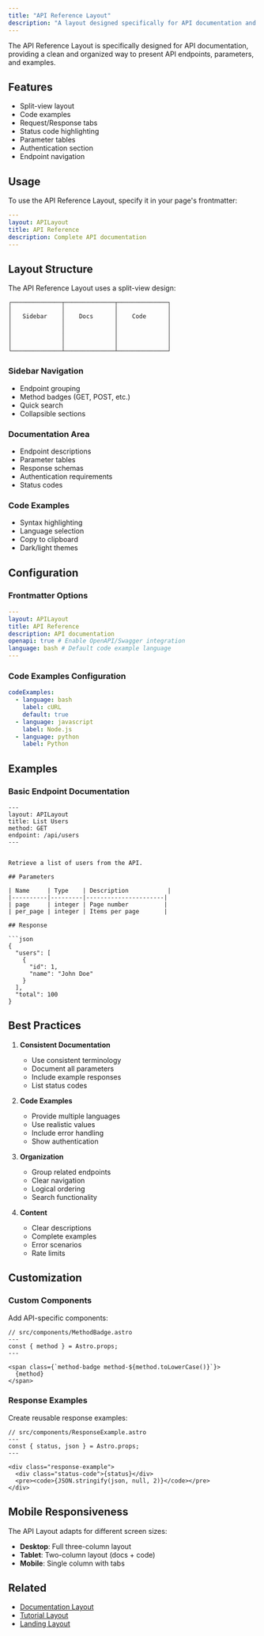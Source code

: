 ```yaml
---
title: "API Reference Layout"
description: "A layout designed specifically for API documentation and reference guides."
---
```



The API Reference Layout is specifically designed for API documentation, providing a clean and organized way to present API endpoints, parameters, and examples.

## Features

- Split-view layout
- Code examples
- Request/Response tabs
- Status code highlighting
- Parameter tables
- Authentication section
- Endpoint navigation

## Usage

To use the API Reference Layout, specify it in your page's frontmatter:

```yaml
---
layout: APILayout
title: API Reference
description: Complete API documentation
---
```

## Layout Structure

The API Reference Layout uses a split-view design:

```
┌──────────────┬──────────────┬──────────────┐
│              │              │              │
│   Sidebar    │    Docs      │    Code      │
│              │              │              │
│              │              │              │
│              │              │              │
│              │              │              │
└──────────────┴──────────────┴──────────────┘
```

### Sidebar Navigation

- Endpoint grouping
- Method badges (GET, POST, etc.)
- Quick search
- Collapsible sections

### Documentation Area

- Endpoint descriptions
- Parameter tables
- Response schemas
- Authentication requirements
- Status codes

### Code Examples

- Syntax highlighting
- Language selection
- Copy to clipboard
- Dark/light themes

## Configuration

### Frontmatter Options

```yaml
---
layout: APILayout
title: API Reference
description: API documentation
openapi: true # Enable OpenAPI/Swagger integration
language: bash # Default code example language
---
```

### Code Examples Configuration

```yaml
codeExamples:
  - language: bash
    label: cURL
    default: true
  - language: javascript
    label: Node.js
  - language: python
    label: Python
```

## Examples

### Basic Endpoint Documentation

```mdx
---
layout: APILayout
title: List Users
method: GET
endpoint: /api/users
---


Retrieve a list of users from the API.

## Parameters

| Name     | Type    | Description           |
|----------|---------|----------------------|
| page     | integer | Page number          |
| per_page | integer | Items per page       |

## Response

```json
{
  "users": [
    {
      "id": 1,
      "name": "John Doe"
    }
  ],
  "total": 100
}
```

## Best Practices

1. **Consistent Documentation**
   - Use consistent terminology
   - Document all parameters
   - Include example responses
   - List status codes

2. **Code Examples**
   - Provide multiple languages
   - Use realistic values
   - Include error handling
   - Show authentication

3. **Organization**
   - Group related endpoints
   - Clear navigation
   - Logical ordering
   - Search functionality

4. **Content**
   - Clear descriptions
   - Complete examples
   - Error scenarios
   - Rate limits

## Customization

### Custom Components

Add API-specific components:

```astro
// src/components/MethodBadge.astro
---
const { method } = Astro.props;
---

<span class={`method-badge method-${method.toLowerCase()}`}>
  {method}
</span>
```

### Response Examples

Create reusable response examples:

```astro
// src/components/ResponseExample.astro
---
const { status, json } = Astro.props;
---

<div class="response-example">
  <div class="status-code">{status}</div>
  <pre><code>{JSON.stringify(json, null, 2)}</code></pre>
</div>
```

## Mobile Responsiveness

The API Layout adapts for different screen sizes:

- **Desktop**: Full three-column layout
- **Tablet**: Two-column layout (docs + code)
- **Mobile**: Single column with tabs

## Related

- [Documentation Layout](/docs/layouts/documentation)
- [Tutorial Layout](/docs/layouts/tutorial)
- [Landing Layout](/docs/layouts/landing)